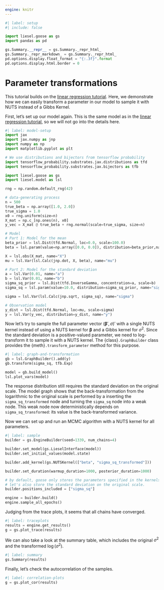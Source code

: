 ```yaml
---
engine: knitr
---
```


```python
#| label: setup
#| include: false

import liesel.goose as gs
import pandas as pd

gs.Summary.__repr__ = gs.Summary._repr_html_
gs.Summary._repr_markdown_ = gs.Summary._repr_html_
pd.options.display.float_format = "{:.3f}".format
pd.options.display.html.border = 0
```

# Parameter transformations

This tutorial builds on the [linear regression tutorial](01-lin-reg.md#linear-regression). Here, we demonstrate how we can easily transform a parameter in our model to sample it with NUTS instead of a Gibbs Kernel.

First, let's set up our model again. This is the same model as in the [linear regression tutorial](01-lin-reg.md#linear-regression), so we will not go into the details here.

```python
#| label: model-setup
import jax
import jax.numpy as jnp
import numpy as np
import matplotlib.pyplot as plt

# We use distributions and bijectors from tensorflow probability
import tensorflow_probability.substrates.jax.distributions as tfd
import tensorflow_probability.substrates.jax.bijectors as tfb

import liesel.goose as gs
import liesel.model as lsl

rng = np.random.default_rng(42)

# data-generating process
n = 500
true_beta = np.array([1.0, 2.0])
true_sigma = 1.0
x0 = rng.uniform(size=n)
X_mat = np.c_[np.ones(n), x0]
y_vec = X_mat @ true_beta + rng.normal(scale=true_sigma, size=n)

# Model
# Part 1: Model for the mean
beta_prior = lsl.Dist(tfd.Normal, loc=0.0, scale=100.0)
beta = lsl.param(value=np.array([0.0, 0.0]), distribution=beta_prior,name="beta")

X = lsl.obs(X_mat, name="X")
mu = lsl.Var(lsl.Calc(jnp.dot, X, beta), name="mu")

# Part 2: Model for the standard deviation
a = lsl.Var(0.01, name="a")
b = lsl.Var(0.01, name="b")
sigma_sq_prior = lsl.Dist(tfd.InverseGamma, concentration=a, scale=b)
sigma_sq = lsl.param(value=10.0, distribution=sigma_sq_prior, name="sigma_sq")

sigma = lsl.Var(lsl.Calc(jnp.sqrt, sigma_sq), name="sigma")

# Observation model
y_dist = lsl.Dist(tfd.Normal, loc=mu, scale=sigma)
y = lsl.Var(y_vec, distribution=y_dist, name="y")
```

Now let's try to sample the full parameter vector $(\boldsymbol{\beta}', \sigma)'$ with a single NUTS kernel instead of using a NUTS kernel for $\boldsymbol{\beta}$ and a Gibbs kernel for $\sigma^2$. Since the standard deviation is a positive-valued parameter, we need to log-transform it to sample it with a NUTS kernel. The {class}`.GraphBuilder` class provides the {meth}`.transform_parameter` method for this purpose.

```python
#| label: graph-and-transformation
gb = lsl.GraphBuilder().add(y)
gb.transform(sigma_sq, tfb.Exp)

model = gb.build_model()
lsl.plot_vars(model)
```


The response distribution still requires the standard deviation on the original scale. The model graph shows that the back-transformation from the logarithmic to the original scale is performed by a inserting the `sigma_sq_transformed` node and turning the `sigma_sq` node into a weak node. This weak node now deterministically depends on `sigma_sq_transformed`: its value is the back-transformed variance.

Now we can set up and run an MCMC algorithm with a NUTS kernel for all parameters.

```python
#| label: sample
builder = gs.EngineBuilder(seed=1339, num_chains=4)

builder.set_model(gs.LieselInterface(model))
builder.set_initial_values(model.state)

builder.add_kernel(gs.NUTSKernel(["beta", "sigma_sq_transformed"]))

builder.set_duration(warmup_duration=1000, posterior_duration=1000)

# by default, goose only stores the parameters specified in the kernels.
# let's also store the standard deviation on the original scale.
builder.positions_included = ["sigma_sq"]

engine = builder.build()
engine.sample_all_epochs()
```

Judging from the trace plots, it seems that all chains have converged.

```python
#| label: traceplots
results = engine.get_results()
g = gs.plot_trace(results)
```

We can also take a look at the summary table, which includes the original $\sigma^2$ and the transformed $\log(\sigma^2)$.

```python
#| label: summary
gs.Summary(results)
```

Finally, let's check the autocorrelation of the samples.

```python
#| label: correlation-plots
g = gs.plot_cor(results)
```
